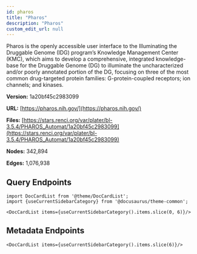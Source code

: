 ```yaml
---
id: pharos
title: "Pharos"
description: "Pharos"
custom_edit_url: null
---
```





Pharos is the openly accessible user interface to the Illuminating the Druggable Genome (IDG) program’s Knowledge Management Center (KMC), which aims to develop a comprehensive, integrated knowledge-base for the Druggable Genome (DG) to illuminate the uncharacterized and/or poorly annotated portion of the DG, focusing on three of the most common drug-targeted protein families: G-protein-coupled receptors; ion channels; and kinases.

**Version:** 1a20bf45c2983099

**URL:** [https://pharos.nih.gov/](https://pharos.nih.gov/)

**Files:** [https://stars.renci.org/var/plater/bl-3.5.4/PHAROS_Automat/1a20bf45c2983099](https://stars.renci.org/var/plater/bl-3.5.4/PHAROS_Automat/1a20bf45c2983099)

**Nodes:** 342,894

**Edges:** 1,076,938






## Query Endpoints
```mdx-code-block
import DocCardList from '@theme/DocCardList';
import {useCurrentSidebarCategory} from '@docusaurus/theme-common';

<DocCardList items={useCurrentSidebarCategory().items.slice(0, 6)}/>
```

## Metadata Endpoints    
```mdx-code-block
<DocCardList items={useCurrentSidebarCategory().items.slice(6)}/>
```
      